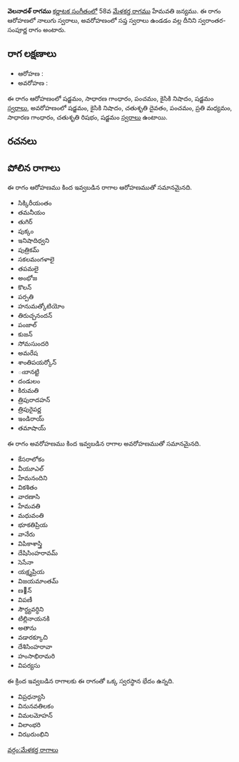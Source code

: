 {{Infobox ragam
	| name          	= వెలనాదళ్
	| synonym	    	= 
	| mela          	= 
	| chakra        	= 
	| janaka        	= 
	| type          	= స్వరాంతర-సంపూర్ణ
	| arohanam      	= {{svaraC|S|G2|P|N2|S'}} 
	| avarohanam    	= {{svaraC|S'|N2|D2|P|M2|G2|R2|S}}
	| jeeva         	=
	| chhaya        	=
	| nyasa         	=
	| vishesha      	= 
	| equivalent  		= 
}}
{{కర్ణాటక సంగీత రాగాలు}}
'''వెలనాదళ్ రాగము''' [[కర్ణాటక సంగీతం]]లో 58వ [[మేళకర్త రాగము]] హేమవతి జన్యము.  ఈ రాగం ఆరోహణలో నాలుగు స్వరాలు, అవరోహణంలో సప్త స్వరాలు ఉండడం వల్ల దీనిని స్వరాంతర-సంపూర్ణ రాగం అంటారు.


==రాగ లక్షణాలు==


* ఆరోహణ : {{svaraC|S|G2|P|N2|S'}} 
* అవరోహణ : {{svaraC|S'|N2|D2|P|M2|G2|R2|S}}

ఈ రాగం ఆరోహణంలో షడ్జమం, సాధారణ గాంధారం, పంచమం, కైసికి నిషాదం, షడ్జమం [[స్వరాలు]], అవరోహణంలో షడ్జమం, కైసికి నిషాదం, చతుశృతి దైవతం, పంచమం, ప్రతి మధ్యమం, సాధారణ గాంధారం, చతుశృతి రిషభం, షడ్జమం [[స్వరాలు]] ఉంటాయి.

==రచనలు==



==పోలిన రాగాలు==
ఈ రాగం ఆరోహణము కింద ఇవ్వబడిన రాగాల ఆరోహణముతో సమానమైనది.
* సిక్కిరీయంతం
* తమనీయం
* తుగిర్
* పుక్కం
* ఇనిషాదిధ్వని
* పుత్రికమ్
* సకలమంగళాలై
* తపమలై
* అంభోజ
* కొలన్
* పర్పతి
* హనుమత్కోటియోం
* తిరుచ్చనందన్
* పంజాల్
* కుజన్
* సోమసుందరి
* అమరేష
* శాంతిపయర్కోన్
* ఁబానట్టి
* దండులం
* కిరుమతి
* త్రిపురాదహన్
* త్రిపురైపర్ణ
* ఇండిరాయ్
* తమాషాయ్

ఈ రాగం అవరోహణము కింద ఇవ్వబడిన రాగాల అవరోహణముతో సమానమైనది.
* కేసరాలోకం
* వీయూఎల్
* హేమనందిని
* వికశితం
* వారణాసి
* హేమవతి
* మధువంతి
* భూకతిప్రియ
* వానేరు
* విపికాశాస్త్రి
* దేషిసింహరావమ్
* సెసేనా
* యక్ష్మప్రియ
* విజయమాంతమ్
* ణ౰న్
* విపణీ
* సౌర్ధ్యవర్ధిని
* టిల్లినాయనకి
* అతాను
* వడారక్కూచి
* దేశిసింహరావా
* హంసాభిరామరి
* విపర్యసు

ఈ క్రింద ఇవ్వబడిన రాగాలకు ఈ రాగంతో ఒక్క స్వరస్థాన భేదం ఉన్నది.
* విప్రధన్యాసి
* వినునవతిలకం
* విమలమోహన్
* విలాంభరి
* విఝరుంభిని



[[వర్గం:మేళకర్త రాగాలు]]